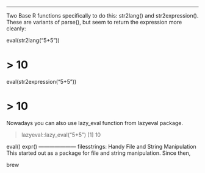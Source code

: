 ------------------------------------------------------------

Two Base R functions specifically to do this: str2lang() and str2expression(). 
These are variants of parse(), but seem to return the expression more cleanly:

eval(str2lang("5+5"))

# > 10
  
eval(str2expression("5+5"))

# > 10

Nowadays you can also use lazy_eval function from lazyeval package.

> lazyeval::lazy_eval("5+5")
[1] 10


eval() expr() --------------------- filesstrings: Handy File and String Manipulation This started out as a package for file and string manipulation. Since then,

brew